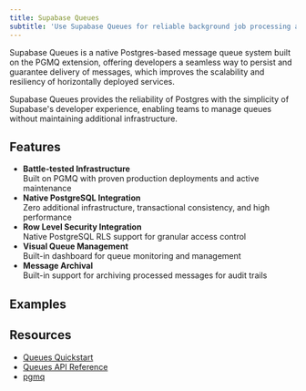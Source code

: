 ```yaml
---
title: Supabase Queues
subtitle: 'Use Supabase Queues for reliable background job processing and service communication.'
---
```


Supabase Queues is a native Postgres-based message queue system built on the PGMQ extension, offering developers a seamless way to persist and guarantee delivery of messages, which improves the scalability and resiliency of horizontally deployed services.

Supabase Queues provides the reliability of Postgres with the simplicity of Supabase's developer experience, enabling teams to manage queues without maintaining additional infrastructure.

## Features

- **Battle-tested Infrastructure**
  <br />
  Built on PGMQ with proven production deployments and active maintenance
- **Native PostgreSQL Integration**
  <br />
  Zero additional infrastructure, transactional consistency, and high performance
- **Row Level Security Integration**
  <br />
  Native PostgreSQL RLS support for granular access control
- **Visual Queue Management**
  <br />
  Built-in dashboard for queue monitoring and management
- **Message Archival**
  <br />
  Built-in support for archiving processed messages for audit trails

## Examples

## Resources

- [Queues Quickstart](/guides/queue/quickstart)
- [Queues API Reference](/guides/queue/api)
- [pgmq](https://github.com/tembo-io/pgmq)
